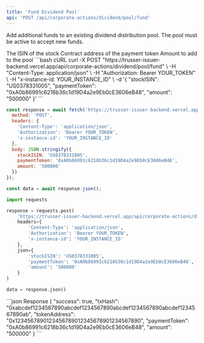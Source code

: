 ```yaml
---
title: 'Fund Dividend Pool'
api: 'POST /api/corporate-actions/dividend/pool/fund'
---
```


Add additional funds to an existing dividend distribution pool. The pool must be active to accept new funds.

<ParamField body="stockISIN" type="string" required>
  The ISIN of the stock
</ParamField>

<ParamField body="paymentToken" type="string" required>
  Contract address of the payment token
</ParamField>

<ParamField body="amount" type="string" required>
  Amount to add to the pool
</ParamField>

<RequestExample>
```bash cURL
curl -X POST "https://trusser-issuer-backend.vercel.app/api/corporate-actions/dividend/pool/fund" \
  -H "Content-Type: application/json" \
  -H "Authorization: Bearer YOUR_TOKEN" \
  -H "x-instance-id: YOUR_INSTANCE_ID" \
  -d '{
    "stockISIN": "US0378331005",
    "paymentToken": "0xA0b86991c6218b36c1d19D4a2e9Eb0cE3606eB48",
    "amount": "500000"
  }'
```

```javascript JavaScript
const response = await fetch('https://trusser-issuer-backend.vercel.app/api/corporate-actions/dividend/pool/fund', {
  method: 'POST',
  headers: {
    'Content-Type': 'application/json',
    'Authorization': 'Bearer YOUR_TOKEN',
    'x-instance-id': 'YOUR_INSTANCE_ID'
  },
  body: JSON.stringify({
    stockISIN: 'US0378331005',
    paymentToken: '0xA0b86991c6218b36c1d19D4a2e9Eb0cE3606eB48',
    amount: '500000'
  })
});

const data = await response.json();
```

```python Python
import requests

response = requests.post(
    'https://trusser-issuer-backend.vercel.app/api/corporate-actions/dividend/pool/fund',
    headers={
        'Content-Type': 'application/json',
        'Authorization': 'Bearer YOUR_TOKEN',
        'x-instance-id': 'YOUR_INSTANCE_ID'
    },
    json={
        'stockISIN': 'US0378331005',
        'paymentToken': '0xA0b86991c6218b36c1d19D4a2e9Eb0cE3606eB48',
        'amount': '500000'
    }
)

data = response.json()
```
</RequestExample>

<ResponseExample>
```json Response
{
  "success": true,
  "txHash": "0xabcdef1234567890abcdef1234567890abcdef1234567890abcdef1234567890ab",
  "tokenAddress": "0x1234567890123456789012345678901234567890",
  "paymentToken": "0xA0b86991c6218b36c1d19D4a2e9Eb0cE3606eB48",
  "amount": "500000"
}
```
</ResponseExample>
